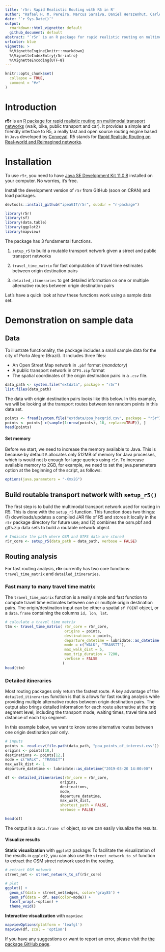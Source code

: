 ```yaml
---
title: 'r5r: Rapid Realistic Routing with R5 in R'
author: "Rafael H. M. Pereira, Marcus Saraiva, Daniel Herszenhut, Carlos Kaue Braga"
date: "`r Sys.Date()`"
output:
  rmarkdown::html_vignette: default
  github_document: default
abstract: "`r5r` is an R package for rapid realistic routing on multimodal transport networks (walk, bike, public transport and car) using R5. The package allows users to generate detailed routing analysis or calculate travel time matrices using seamless parallel computing on top of the R5 Java machine <https://github.com/conveyal/r5>"
urlcolor: blue
vignette: >
  %\VignetteEngine{knitr::rmarkdown} 
  %\VignetteIndexEntry{r5r-intro} 
  %\VignetteEncoding{UTF-8}
---
```


```r
knitr::opts_chunk$set(
  collapse = TRUE,
  comment = "#>"
)
```

# Introduction 

**r5r** is an [R package for rapid realistic routing on multimodal transport networks](https://github.com/ipeaGIT/r5r) (walk, bike, public transport and car).
It provides a simple and friendly interface to R5, a really fast and open source 
routing engine based in `Java` developed by [Conveyal](https://www.conveyal.com/).
R5 stands for [Rapid Realistic Routing on Real-world and Reimagined networks](https://github.com/conveyal/r5).

# Installation
To use `r5r`, you need to have [Java SE Development Kit 11.0.8](https://www.oracle.com/java/technologies/javase-jdk11-downloads.html) 
installed on your computer. No worries, it's free.

Install the development version of `r5r` from GitHub (soon on CRAN) and load packages.

```r
devtools::install_github("ipeaGIT/r5r", subdir = "r-package")

```

```r
library(r5r)
library(sf)
library(data.table)
library(ggplot2)
library(mapview)

```

The package has 3 fundamental functions.

1. `setup_r5` to build a routable transport network given a street and public
transport networks

2. `travel_time_matrix` for fast computation of travel time estimates between 
origin destination pairs

3. `detailed_itineraries` to get detailed information on one or multiple 
alternative routes between origin destination pairs

Let's have a quick look at how these functions work using a sample data set.

# Demonstration on sample data

## Data
To illustrate functionality, the package includes a small sample data for the 
city of Porto Alegre (Brazil). It includes three files:

* An Open Street Map network in `.pbf` format (*mandatory*)
* A public transport network in `GTFS.zip` format
* The spatial coordinates of the origin destination pairs in a `.csv` file.

```r
data_path <- system.file("extdata", package = "r5r")
list.files(data_path)

```
The data with origin destination pairs looks like this below. In this example, 
we will be looking at the transport routes between ten random points in this 
data set.
```r
points <- fread(system.file("extdata/poa_hexgrid.csv", package = "r5r"))
points <- points[ c(sample(1:nrow(points), 10, replace=TRUE)), ]
head(points)

```
#### Set memory

Before we start, we need to increase the memory available to Java. This is
because by default `R` allocates only 512MB of memory for Java processes, which is
would not b enough for large queries using `r5r`. To increase available memory 
to 2GB, for example, we need to set the java.parameters option at the beginning 
of the script, as follows:

```r
options(java.parameters = "-Xmx2G")
```


## Build routable transport network with `setup_r5()`

The first step is to build the multimodal transport network used for routing in 
R5. This is done with the `setup_r5` function. This function does two things: (1)
downloads/updates a compiled JAR file of R5 and stores it locally in the `r5r` package 
directory for future use; and (2) combines the osm.pbf and gtfs.zip data sets to
build a routable network object.

```r
# Indicate the path where OSM and GTFS data are stored
r5r_core <- setup_r5(data_path = data_path, verbose = FALSE)

```

## Routing analysis

For fast routing analysis, **r5r** currently has two core functions: `travel_time_matrix` 
and `detailed_itineraries`.

### Fast many to many travel time matrix

The `travel_time_matrix` function is a really simple and fast function to compute
travel time estimates between one or multiple origin destination pairs. The 
origin/destination input can be either a spatial `sf POINT` object, or a 
`data.frame` containing the columns `id, lon, lat`.

```r
# calculate a travel time matrix
ttm <- travel_time_matrix( r5r_core = r5r_core,
                           origins = points,
                           destinations = points,
                           departure_datetime = lubridate::as_datetime("2019-03-20 14:00:00"),
                           mode = c("WALK", "TRANSIT"),
                           max_walk_dist = 5,
                           max_trip_duration = 7200,
                           verbose = FALSE
                          )
head(ttm)
```




### Detailed itineraries

Most routing packages only return the fastest route. A key advantage of the 
`detailed_itineraries` function is that is allows for fast routing analysis while
providing multiple alternative routes between origin destination pairs. The output
also brings detailed information for each route alternative at the trip segment
level, including the transport mode, waiting times, travel time and distance of
each trip segment. 


In this example below, we want to know some alternative routes between one origin
destination pair only.

```r
# inputs
points <- read.csv(file.path(data_path, "poa_points_of_interest.csv"))
origins <- points[10,]
destinations <- points[12,]
mode = c("WALK", "TRANSIT")
max_walk_dist <- 1
departure_datetime <- lubridate::as_datetime("2019-03-20 14:00:00")

df <- detailed_itineraries(r5r_core = r5r_core,
                         origins,
                         destinations,
                         mode,
                         departure_datetime,
                         max_walk_dist,
                         shortest_path = FALSE,
                         verbose = FALSE)

head(df)
```

The output is a `data.frame sf` object, so we can easily visualize the results.

#### Visualize results

**Static visualization** with `ggplot2` package: To facilitate the 
visualization of the results in `ggplot2`, you can also use the 
`street_network_to_sf` function to  extract the OSM street network used in the
routing.

```r
# extract OSM network
street_net <- street_network_to_sf(r5r_core)

# plot
ggplot() +
  geom_sf(data = street_net$edges, color='gray85') +
  geom_sf(data = df, aes(color=mode)) +
  facet_wrap(.~option) + 
  theme_void()

```

**Interactive visualization** with `mapview`:

```r
mapviewOptions(platform = 'leafgl')
mapview(df, zcol = 'option')

```



If you have any suggestions or want to report an error, please visit the [the package GitHub page](https://github.com/ipeaGIT/r5r).
